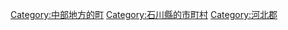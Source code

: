 {{Commonscat|Tsubata, Ishikawa}}
{{Catmore}}

{{DEFAULTSORT:Tsubata}}
[[Category:中部地方的町|Category:中部地方的町]]
[[Category:石川縣的市町村|Category:石川縣的市町村]]
[[Category:河北郡|Category:河北郡]]